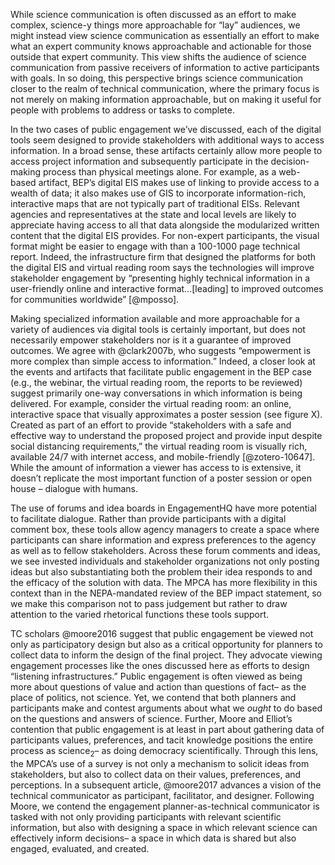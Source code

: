 
While science communication is often discussed as an effort to make complex, science-y things more approachable for "lay" audiences, we might instead view science communication as essentially an effort to make what an expert community knows approachable and actionable for those outside that expert community. This view shifts the audience of science communication from passive receivers of information to active participants with goals. In so doing, this perspective brings science communication closer to the realm of technical communication, where the primary focus is not merely on making information approachable, but on making it useful for people with problems to address or tasks to complete.

In the two cases of public engagement we’ve discussed, each of the digital tools seem designed to provide stakeholders with additional ways to access information. In a broad sense, these artifacts certainly allow more people to access project information and subsequently participate in the decision-making process than physical meetings alone. For example, as a web-based artifact, BEP’s digital EIS makes use of linking to provide access to a wealth of data; it also makes use of GIS to incorporate information-rich, interactive maps that are not typically part of traditional EISs. Relevant agencies and representatives at the state and local levels are likely to appreciate having access to all that data alongside the modularized written content that the digital EIS provides. For non-expert participants, the visual format might be easier to engage with than a 100-1000 page technical report. Indeed, the infrastructure firm that designed the platforms for both the digital EIS and virtual reading room says the technologies will improve stakeholder engagement by “presenting highly technical information in a user-friendly online and interactive format…[leading] to improved outcomes for communities worldwide” [@mposso].

Making specialized information available and more approachable for a variety of audiences via digital tools is certainly important, but does not necessarily empower stakeholders nor is it a guarantee of improved outcomes. We agree with @clark2007b, who suggests "empowerment is more complex than simple access to information." Indeed, a closer look at the events and artifacts that facilitate public engagement in the BEP case (e.g., the webinar, the virtual reading room, the reports to be reviewed) suggest primarily one-way conversations in which information is being delivered. For example, consider the virtual reading room: an online, interactive space that visually approximates a poster session (see figure X). Created as part of an effort to provide “stakeholders with a safe and effective way to understand the proposed project and provide input despite social distancing requirements,” the virtual reading room is visually rich, available 24/7 with internet access, and mobile-friendly [@zotero-10647]. While the amount of information a viewer has access to is extensive, it doesn’t replicate the most important function of a poster session or open house -- dialogue with humans. 

The use of forums and idea boards in EngagementHQ have more potential to facilitate dialogue. Rather than provide participants with a digital comment box, these tools allow agency managers to create a space where participants can share information and express preferences to the agency as well as to fellow stakeholders. Across these forum comments and ideas, we see invested individuals and stakeholder organizations not only posting ideas but also substantiating both the problem their idea responds to and the efficacy of the solution with data. The MPCA has more flexibility in this context than in the NEPA-mandated review of the BEP impact statement, so we make this comparison not to pass judgement but rather to draw attention to the varied rhetorical functions these tools support.       

TC scholars @moore2016 suggest that public engagement be viewed not only as participatory design but also as a critical opportunity for planners to collect data to inform the design of the final project. They advocate viewing engagement processes like the ones discussed here as efforts to design “listening infrastructures.” Public engagement is often viewed as being more about questions of value and action than questions of fact-- as the place of politics, not science. Yet, we contend that both planners and participants make and contest arguments about what we *ought* to do based on the questions and answers of science. Further, Moore and Elliot’s contention that public engagement is at least in part about gathering data of participants values, preferences, and tacit knowledge positions the entire process as science~2~-- as doing democracy scientifically. Through this lens, the MPCA's use of a survey is not only a mechanism to solicit ideas from stakeholders, but also to collect data on their values, preferences, and perceptions. In a subsequent article, @moore2017 advances a vision of the technical communicator as participant, facilitator, and designer. Following Moore, we contend the engagement planner-as-technical communicator is tasked with not only providing participants with relevant scientific information, but also with designing a space in which relevant science can effectively inform decisions-- a space in which data is shared but also engaged, evaluated, and created.   
